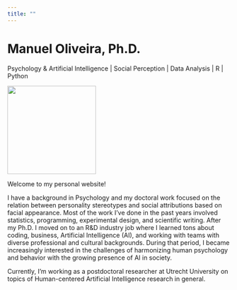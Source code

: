 ```yaml
---
title: ""
---
```


# Manuel Oliveira, Ph.D.

Psychology & Artificial Intelligence \| Social Perception \| Data Analysis \| R \| Python

![](assets/profile_yellow.png){#profilepic fig-align="center" width="200"}

Welcome to my personal website!

I have a background in Psychology and my doctoral work focused on the relation between personality stereotypes and social attributions based on facial appearance. Most of the work I've done in the past years involved statistics, programming, experimental design, and scientific writing. After my Ph.D. I moved on to an R&D industry job where I learned tons about coding, business, Artificial Intelligence (AI), and working with teams with diverse professional and cultural backgrounds. During that period, I became increasingly interested in the challenges of harmonizing human psychology and behavior with the growing presence of AI in society.

Currently, I'm working as a postdoctoral researcher at Utrecht University on topics of Human-centered Artificial Intelligence research in general.
